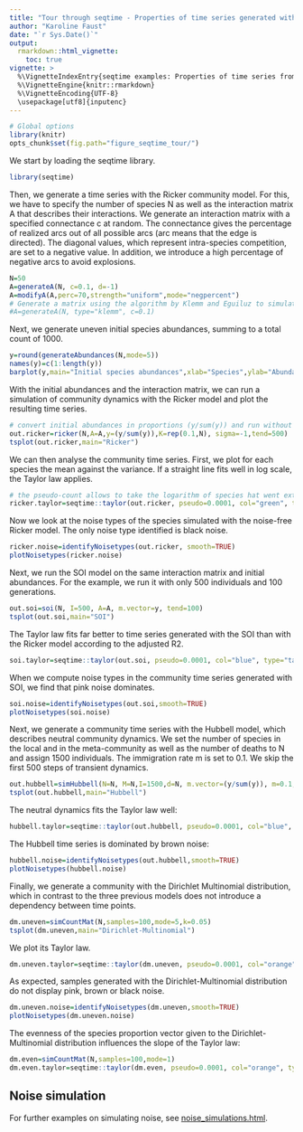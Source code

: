 ```yaml
---
title: "Tour through seqtime - Properties of time series generated with different ecological models"
author: "Karoline Faust"
date: "`r Sys.Date()`"
output: 
  rmarkdown::html_vignette:
    toc: true
vignette: >
  %\VignetteIndexEntry{seqtime examples: Properties of time series from different models}
  %\VignetteEngine{knitr::rmarkdown}
  %\VignetteEncoding{UTF-8}
  \usepackage[utf8]{inputenc}
---
```



```r
# Global options
library(knitr)
opts_chunk$set(fig.path="figure_seqtime_tour/")
```

We start by loading the seqtime library.

```r
library(seqtime)
```

Then, we generate a time series with the Ricker community model. For this, we have to specify the number of species N as well as the interaction matrix A that describes their interactions. We generate an interaction matrix with a specified connectance c at random. The connectance gives the percentage of realized arcs out of all possible arcs (arc means that the 
edge is directed).
The diagonal values, which represent intra-species competition, are set to a negative value. In addition, we introduce a high percentage of negative arcs to avoid explosions.

```r
N=50
A=generateA(N, c=0.1, d=-1)
A=modifyA(A,perc=70,strength="uniform",mode="negpercent")
# Generate a matrix using the algorithm by Klemm and Eguiluz to simulate a species network with a more realistic modular and scale-free structure. This takes a couple of minutes to complete.
#A=generateA(N, type="klemm", c=0.1)
```

Next, we generate uneven initial species abundances, summing to a total count of 1000.

```r
y=round(generateAbundances(N,mode=5))
names(y)=c(1:length(y))
barplot(y,main="Initial species abundances",xlab="Species",ylab="Abundance")
```

With the initial abundances and the interaction matrix, we can run a simulation of community dynamics with the Ricker model and plot the resulting time series. 

```r
# convert initial abundances in proportions (y/sum(y)) and run without a noise term (sigma=-1)
out.ricker=ricker(N,A=A,y=(y/sum(y)),K=rep(0.1,N), sigma=-1,tend=500)
tsplot(out.ricker,main="Ricker")
```

We can then analyse the community time series. First, we plot for each species
the mean against the variance. If a straight line fits well in log scale,
the Taylor law applies.

```r
# the pseudo-count allows to take the logarithm of species hat went extinct
ricker.taylor=seqtime::taylor(out.ricker, pseudo=0.0001, col="green", type="taylor")
```

Now we look at the noise types of the species simulated with the noise-free Ricker model. The only noise type identified is black noise.

```r
ricker.noise=identifyNoisetypes(out.ricker, smooth=TRUE)
plotNoisetypes(ricker.noise)
```

Next, we run the SOI model on the same interaction matrix and initial abundances. For the example, we run it with only 500 individuals and 100 generations.

```r
out.soi=soi(N, I=500, A=A, m.vector=y, tend=100)
tsplot(out.soi,main="SOI")
```

The Taylor law fits far better to time series generated with the SOI than with the Ricker model according to the adjusted R2.

```r
soi.taylor=seqtime::taylor(out.soi, pseudo=0.0001, col="blue", type="taylor")
```

When we compute noise types in the community time series generated with SOI, we find that pink noise dominates.

```r
soi.noise=identifyNoisetypes(out.soi,smooth=TRUE)
plotNoisetypes(soi.noise)
```

Next, we generate a community time series with the Hubbell model, which describes neutral community dynamics. We set the number of species in the local and in the meta-community as well as the number of deaths to N and assign 1500 individuals. The immigration rate m is set to 0.1. We skip the first 500 steps of transient dynamics. 

```r
out.hubbell=simHubbell(N=N, M=N,I=1500,d=N, m.vector=(y/sum(y)), m=0.1, tskip=500, tend=1000)
tsplot(out.hubbell,main="Hubbell")
```

The neutral dynamics fits the Taylor law well:

```r
hubbell.taylor=seqtime::taylor(out.hubbell, pseudo=0.0001, col="blue", type="taylor")
```

The Hubbell time series is dominated by brown noise:

```r
hubbell.noise=identifyNoisetypes(out.hubbell,smooth=TRUE)
plotNoisetypes(hubbell.noise)
```

Finally, we generate a community with the Dirichlet Multinomial distribution, which in contrast to the three previous models does not introduce a dependency between time points.

```r
dm.uneven=simCountMat(N,samples=100,mode=5,k=0.05)
tsplot(dm.uneven,main="Dirichlet-Multinomial")
```

We plot its Taylor law.

```r
dm.uneven.taylor=seqtime::taylor(dm.uneven, pseudo=0.0001, col="orange", type="taylor", header="Dirichlet-Multinomial")
```

As expected, samples generated with the Dirichlet-Multinomial distribution do not display pink, brown or black noise. 

```r
dm.uneven.noise=identifyNoisetypes(dm.uneven,smooth=TRUE)
plotNoisetypes(dm.uneven.noise)
```

The evenness of the species proportion vector given to the Dirichlet-Multinomial distribution influences the slope of the Taylor law:

```r
dm.even=simCountMat(N,samples=100,mode=1)
dm.even.taylor=seqtime::taylor(dm.even, pseudo=0.0001, col="orange", type="taylor", header="Even Dirichlet-Multinomial")
```

## Noise simulation

For further examples on simulating noise, see [noise_simulations.html](noise_simulations.html).
